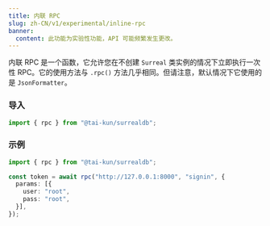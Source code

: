 ```yaml
---
title: 内联 RPC
slug: zh-CN/v1/experimental/inline-rpc
banner:
  content: 此功能为实验性功能，API 可能频繁发生更改。
---
```


内联 RPC 是一个函数，它允许您在不创建 `Surreal` 类实例的情况下立即执行一次性 RPC。它的使用方法与 `.rpc()` 方法几乎相同。但请注意，默认情况下它使用的是 `JsonFormatter`。

### 导入

```ts
import { rpc } from "@tai-kun/surrealdb";
```

### 示例

```ts
import { rpc } from "@tai-kun/surrealdb";

const token = await rpc("http://127.0.0.1:8000", "signin", {
  params: [{
    user: "root",
    pass: "root",
  }],
});
```
